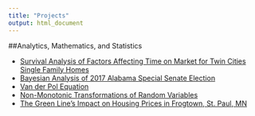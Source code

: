 ```yaml
---
title: "Projects"
output: html_document
---
```


##Analytics, Mathematics, and Statistics

- [Survival Analysis of Factors Affecting Time on Market for Twin Cities Single Family Homes](Final_Draft_1.pdf){target="_blank"}
- [Bayesian Analysis of 2017 Alabama Special Senate Election](FinalReport.html){target="_blank"}
- [Van der Pol Equation](m312_project_handout.pdf){target="_blank"} 
- [Non-Monotonic Transformations of Random Variables](m354-presentation-project__3_.pdf){target="_blank"}
- [The Green Line’s Impact on Housing Prices in Frogtown, St. Paul, MN](stats_final_paper-_frogtown.pdf){target="_blank"}









